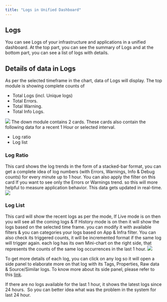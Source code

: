 ```yaml
---
title: "Logs in Unified Dashboard"
---
```

Logs
----

You can see Logs of your infrastructure and applications in a unified dashboard.
At the top part, you can see the summary of Logs and at the bottom part, you can see a list of logs with details.

Details of data in Logs
-----------------------

As per the selected timeframe in the chart, data of Logs will display.
The top module is showing complete counts of

-   Total Logs (incl. Unique logs)
-   Total Errors.
-   Total Warning.
-   Total Info Logs.

<img src="/images/unified-dashboard/dashboard-13.png" />
The down module contains 2 cards. These cards also contain the following data for a recent 1 Hour or selected interval.

-   Log ratio
-   Log list

### Log Ratio
This card shows the log trends in the form of a stacked-bar format, you can get a complete idea of log numbers (with Errors, Warnings, Info & Debug counts) for every minute up to 1 hour. You can also apply the filter on this card If you want to see only the Errors or Warnings trend. so this will more helpful to measure application behavior.
This data gets updated in real-time.
<img src="/images/unified-dashboard/dashboard-14.png" />

### Log List
This card will show the recent logs as per the mode, If Live mode is on then you will see all the coming logs & If History mode is on then it will show the logs based on the selected time frame. you can modify it with available filters & you can categories your logs based on App & Infra filter.
You can also check its triggered counts, it will be incremented format if the same log will trigger again. each log has its own Mini-chart on the right side, that represents the counts of the same log occurrences in the last 1 hour.
<img src="/images/unified-dashboard/dashboard-15.png" />

To get more details of each log, you can click on any log so it will open a side panel to elaborate more on that log with its Tags, Properties, Raw data & Source/Similar logs. To know more about its side panel, please refer to this [link](https://docs.middleware.io/docs/log-monitoring/Logs).

<Note> If there are no logs available for the last 1 hour, it shows the latest logs since 24 hours.  So you can better idea what was the problem in the system for last 24 hour. </Note>
